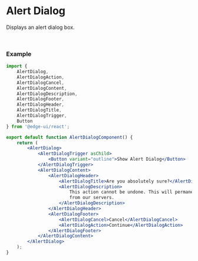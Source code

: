
<Head>
  <title>Alert Dialog | EdgeUI</title>
</Head>

# Alert Dialog

Displays an alert dialog box.

<AlertDialogExample />

<br />

### Example

```jsx
import {
    AlertDialog,
    AlertDialogAction,
    AlertDialogCancel,
    AlertDialogContent,
    AlertDialogDescription,
    AlertDialogFooter,
    AlertDialogHeader,
    AlertDialogTitle,
    AlertDialogTrigger,
    Button
} from '@edge-ui/react';

export default function AlertDialogComponent() {
    return (
        <AlertDialog>
            <AlertDialogTrigger asChild>
                <Button variant="outline">Show Alert Dialog</Button>
            </AlertDialogTrigger>
            <AlertDialogContent>
                <AlertDialogHeader>
                    <AlertDialogTitle>Are you absolutely sure?</AlertDialogTitle>
                    <AlertDialogDescription>
                        This action cannot be undone. This will permanently delete your account and remove your data
                        from our servers.
                    </AlertDialogDescription>
                </AlertDialogHeader>
                <AlertDialogFooter>
                    <AlertDialogCancel>Cancel</AlertDialogCancel>
                    <AlertDialogAction>Continue</AlertDialogAction>
                </AlertDialogFooter>
            </AlertDialogContent>
        </AlertDialog>
    );
}
```
